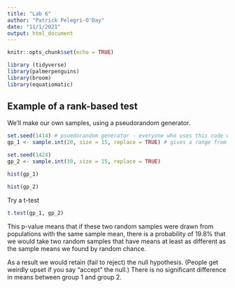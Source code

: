 ```yaml
---
title: "Lab 6"
author: "Patrick Pelegri-O'Day"
date: "11/1/2021"
output: html_document
---
```


```r
knitr::opts_chunk$set(echo = TRUE)

library (tidyverse)
library(palmerpenguins)
library(broom)
library(equatiomatic)
```

## Example of a rank-based test

We'll make our own samples, using a pseudorandom generator.

```r
set.seed(1414) # psuedorandom generator - everyone who uses this code will have the same random sample
gp_1 <- sample.int(20, size = 15, replace = TRUE) # gives a range from 0 to 20, sample size = 15, once the value of an observation is used, that number gets put back in the possible pool of numbers that can be chosen from, so a number can be used multiple times

set.seed(1424)
gp_2 <- sample.int(30, size = 15, replace = TRUE)
```

```r
hist(gp_1)

hist(gp_2)
```

Try a t-test

```r
t.test(gp_1, gp_2)
```

This p-value means that if these two random samples were drawn from populations with the same sample mean, there is a probability of 19.8% that we would take two random samples that have means at least as different as the sample means we found by random chance.

As a result we would retain (fail to reject) the null hypothesis. (People get weirdly upset if you say "accept" the null.) There is no significant difference in means between group 1 and group 2.


